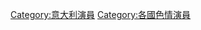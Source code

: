 {{Commonscat|Porn actresses from Italy}}

[[Category:意大利演員|Category:意大利演員]]
[[Category:各國色情演員|Category:各國色情演員]]
